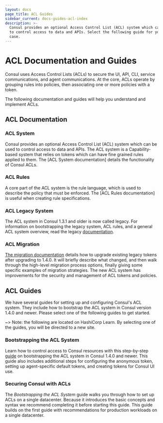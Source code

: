 ```yaml
---
layout: docs
page_title: ACL Guides
sidebar_current: docs-guides-acl-index
description: >-
  Consul provides an optional Access Control List (ACL) system which can be used
  to control access to data and APIs. Select the following guide for your use
  case.
---
```


# ACL Documentation and Guides

Consul uses Access Control Lists (ACLs) to secure the UI, API, CLI, service communications, and agent communications. At the core, ACLs operate by grouping rules into policies, then associating one or more policies with a token.

The following documentation and guides will help you understand and implement
ACLs.

## ACL Documentation

### ACL System

Consul provides an optional Access Control List (ACL) system which can be used to control access to data and APIs. The ACL system is a Capability-based system that relies on tokens which can have fine grained rules applied to them. The [ACL System documentation] details the functionality of Consul ACLs.

### ACL Rules

A core part of the ACL system is the rule language, which is used to describe the policy that must be enforced. The [ACL Rules documentation] is useful
when creating rule specifications.

### ACL Legacy System

The ACL system in Consul 1.3.1 and older is now called legacy. For information on bootstrapping the legacy system, ACL rules, and a general ACL system overview, read the legacy [documentation](/docs/acl/acl-legacy.html).

### ACL Migration

[The migration documentation](/docs/acl/acl-migrate-tokens.html) details how to upgrade
existing legacy tokens after upgrading to 1.4.0. It will briefly describe what changed, and then walk through the high-level migration process options, finally giving some specific examples of migration strategies. The new ACL system has improvements for the security and management of ACL tokens and policies.

## ACL Guides

We have several guides for setting up and configuring Consul's ACL system. They include how to bootstrap the ACL system in Consul version 1.4.0 and newer. Please select one of the following guides to get started.

~> Note: the following are located on HashiCorp Learn. By selecting
one of the guides, you will be directed to a new site.

### Bootstrapping the ACL System

Learn how to control access to Consul resources with this step-by-step [guide](https://learn.hashicorp.com/consul/advanced/day-1-operations/acl-guide) on bootstrapping the ACL system in Consul 1.4.0 and newer. This guide also includes additional steps for configuring the anonymous token, setting up agent-specific default tokens, and creating tokens for Consul UI use.

### Securing Consul with ACLs

The _Bootstrapping the ACL System_ guide walks you through how to set up ACLs on a single datacenter. Because it introduces the basic concepts and syntax we recommend completing it before starting this guide. This guide builds on the first guide with recommendations for production workloads on a single datacenter.
